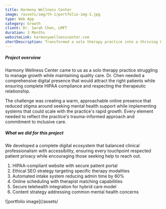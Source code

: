 ```yaml
---
title: Harmony Wellness Center
image: /assets/img/th-1/portfolio-img-1.jpg
type: Web App
category: Growth
client: Dr. Sarah Chen, LMFT
duration: 3 Months
websiteLink: harmonywellnesscenter.com
shortDescription: Transformed a solo therapy practice into a thriving 8-therapist clinic with 45% patient growth through ethical digital marketing and HIPAA-compliant systems
---
```


##### Project overview

Harmony Wellness Center came to us as a solo therapy practice struggling to manage growth while maintaining quality care. Dr. Chen needed a comprehensive digital presence that would attract the right patients while ensuring complete HIPAA compliance and respecting the therapeutic relationship.

The challenge was creating a warm, approachable online presence that reduced stigma around seeking mental health support while implementing systems that could scale with the practice's rapid growth. Every element needed to reflect the practice's trauma-informed approach and commitment to inclusive care.

##### What we did for this project

We developed a complete digital ecosystem that balanced clinical professionalism with accessibility, ensuring every touchpoint respected patient privacy while encouraging those seeking help to reach out.

<ol class="list-inside list-decimal my-5">
  <li>HIPAA-compliant website with secure patient portal</li>
  <li>Ethical SEO strategy targeting specific therapy modalities</li>
  <li>Automated intake system reducing admin time by 60%</li>
  <li>Online scheduling with therapist matching capabilities</li>
  <li>Secure telehealth integration for hybrid care model</li>
  <li>Content strategy addressing common mental health concerns</li>
</ol>

![portfolio image](/assets/
